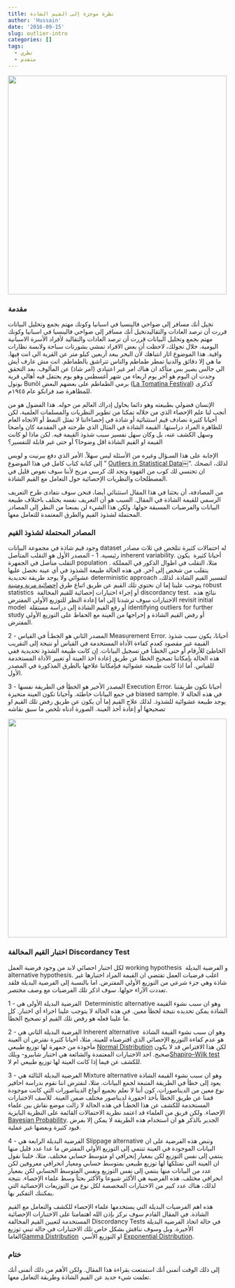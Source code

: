 ```yaml
---
title: نظرة موجزة إلى القيم الشاذة
author: 'Hussain'
date: '2016-09-15'
slug: outlier-intro
categories: []
tags:
  - نظري
  - متقدم
---
```


<img class="rounded mx-auto d-block" src="/post/2016-09-15-outlier-intro_files/La_Tomatina_2014.jpg" alt="" width="500px"/>

### مقدمة
تخيل أنك مسافر إلى ضواحي فالينسيا في اسبانيا وكونك مهتم بجمع وتحليل البيانات قررت أن ترصد العادات والتقاليدتخيل أنك مسافر إلى ضواحي فالينسيا في اسبانيا وكونك مهتم بجمع وتحليل البيانات قررت أن ترصد العادات والتقاليد لأفراد الأسرة الاسبانية اليومية. خلال تجولك، لاحظت أن بعض الافراد تمشي بشورتات سباحة ولابسة نظارات واقية. هذا الموضوع اثار انتباهك لأن البحر يبعد أربعين كيلو متر عن القرية الي انت فيها. ما هي إلا دقائق والدنيا تمطر طماطم والناس تتراشق بالطماطم. انت مش عارف أيش الي جالس يصير بس متأكد ان هناك امر غير اعتيادي (امر شاذ) عن المألوف. بعد التحقق وجدت ان اليوم هو آخر يوم اربعاء من شهر أغسطس وهو يوم يحتفل فيه أهالي قرية بونول Bunōl برمي الطماطم على بعضهم البعض ([La Tomatina Festival](https://web.archive.org/web/20160829045836/https://ar.wikipedia.org/wiki/مهرجان_التراشق_بالطماطم)) كذكرى للمظاهرة ضد فرانكو عام ١٩٤٥م.

الإنسان فضولي بطبيعته وهو دائما يحاول إدراك العالم من حوله. هذا الفضول هو من أنجب لنا علم الإحصاء الذي من خلاله تمكنا من تطوير النظريات والمسلمات العلمية. لكن أحيانا كثيرة نصادف قيم استثنائية أو شاذة في إحصاءاتنا لا تمثل النمط أو الاتجاه العام للظاهرة المراد دراستها. القيمة الشاذة في المثال الذي طرحته في المقدمة كان واضحا وسهل الكشف عنه، بل وكان سهل تفسير سبب شذوذ القيمة فيه. لكن ماذا لو كانت القيمة او القيم الشاذة اقل وضوحا؟ أو حتى غير قابلة للتفسير؟

الإجابة على هذا السـؤال وغيره من الأسئلة ليس سهلاً. الأمر الذي دفع ببرنيت و لويس إلى كتابة كتاب كامل في هذا الموضوع ” [Outliers in Statistical Data](https://www.amazon.com/gp/product/0471930946/ref=as_li_tl?ie=UTF8&camp=1789&creative=9325&creativeASIN=0471930946&linkCode=as2&tag=arabian0d-20&linkId=9c391096e5ea9272eeeac8c4cfb5b7ab)￼“. لذلك، انصحك ان تحتسي لك كوب من القهوة وتجد لك كرسي مريح لأننا سوف نغوص قليل في المصطلحات والنظريات الإحصائية حول التعامل مع القيم الشاذة.

من المصادفة، أن بحثنا في هذا المقال استثنائي أيضا، فنحن سوف نتفادى طرح التعريف الرسمي للقيمة الشاذة في المقال. السبب هو أن التعريف نفسه يختلف باختلاف طبيعة البيانات والفرضيات المسبقة حولها. ولكن هذا الشيء لن يمنعنا من النظر إلى المصادر المحتملة لشذوذ القيم والطرق المعتمدة للتعامل معها.

### المصادر المحتملة لشذوذ القيم


وجود قيم شاذة في مجموعة البيانات dataset له احتمالات كثيرة تتلخص في ثلاث مصادر رئيسية.
1 - المصدر الأول هو التقلب المتأصل inherent variability. أحيانا كثيرة  يكون التقلب متأصل في الجمهرة population . مثلا، التقلب في اطوال الذكور في المملكة يتقلب من شخص إلى آخر. في هذه الحالة طبيعة الشذوذ في أي عينة نحصل عليها عشوائي ولا يوجد طريقة تحديدية deterministic approach لتفسير القيم الشاذة. لذلك، يتوجب علينا إما ان نحتوي تلك القيم عن طريق اتباع طرق [إحصائية مرنة ومتينة](https://web.archive.org/web/20171019090140/https://ar.wikipedia.org/wiki/إحصاء_متين) robust statistics  أو إجراء اختبارات إحصائية للقيم المخالفة discordancy test.  نتائج هذه الاختبارات سوف ترشدنا إلى اما إعادة النظر للتوزيع الأولي المفترض revisit initial model  أو رفع القيم الشاذة إلى دراسة مستقلة identifying outliers for further study أو رفض القيم الشاذة و إخراجها من العينة مع الحفاظ على التوزيع الأولي المفترض.

2 - المصدر الثاني هو الخطـأ في القياس Measurement Error. أحيانا، يكون سبب شذوذ القيمة غير مقصود كعدم كفاءة الأداة المستخدمة في القياس أو نتيجة إلى التقريب الخاطئ للأرقام أو حتى الخطـأ في تسجيل البيانات. إن كانت طبيعة الشذوذ تحديدية ففي هذه الحالة بإمكاننا تصحيح الخطأ عن طريق إعادة أخذ العينة أو تغيير الأداة المستخدمة للقياس. أما اذا كانت طبيعته عشوائية فبإمكاننا علاجها بالطرق المذكورة في المصدر الأول.

3 - المصدر الأخير هو الخطأ في الطريقة نفسها Execution Error. أحيانا تكون طريقتنا في جمع البيانات خاطئة. وأحيانا تكون العينة متحيزة biased sample. في هذه الحالة لا يوجد طبيعة عشوائية للشذوذ. لذلك علاج القيم إما أن يكون عن طريق رفض تلك القيم او تصحيحها أو إعادة أخذ العينة.
الصورة ادناه تلخص ما سبق نقاشه


<img class="rounded mx-auto d-block" src="/post/2016-09-15-outlier-intro_files/Outliers Roadmap.png" alt="" width="500px"/>

### اختبار القيم المخالفة Discordancy Test

لكل اختبار احصائي لابد من وجود فرضية العمل working hypothesis  و الفرضية البديلة alternative hypothesis. اغلب فرضيات العمل تقتضي ان القيمة المراد اختبارها غير شاذة وهي جزء شرعي من التوزيع الأولي المفترض. اما بالنسبة إلى الفرضية البديلة فلقد تعددت الآراء حولها. سوف اذكر تلك الفرضيات مع وصف مختصر.

1 - الفرضية البديلة الأولى هي  Deterministic alternative وهو ان سبب نشوء القيمة الشاذة يمكن تحديده نتيجة لخطأ معين. في هذه الحالة لا يتوجب علينا اجراء أي اختبار. كل ما علينا فعله هو رفض تلك القيم او تصحيح الخطأ.

2 - الفرضية البديلة الثاني هي Inherent alternative  وهو ان سبب نشوء القيمة الشاذة هو عدم كفاءة التوزيع الإحصائي الذي افترضناه للعينة. مثلا، أحيانا كثيرة نفترض ان العينة مأخوذة من جمهرة لها توزيع طبيعي [Normal Distribution](https://ar.wikipedia.org/wiki/توزيع_احتمالي_طبيعي) لكن هذا الافتراض قد لا يكون صحيح. احد الاختبارات المعتمدة والشائعة هي اختبار شابيرو- ويلك[ Shapiro–Wilk test](https://ar.wikipedia.org/wiki/اختبار_شابيرو_ويلك) للكشف عن فيما إذا كانت العينة لها توزيع طبيعي ام لا.

3 -  الفرضية البديلة الثالثة هي Mixture alternative وهو ان سبب نشوء القيمة الشاذة يعود إلى خطأ في الطريقة المتبعة لجمع البيانات. مثلا، لنفترض اننا نقوم بدراسة احافير نوع معين من الديناصورات، كون أننا لا نعلم بجميع أنواع الديناصورات التي كانت موجودة قمنا عن طريق الخطأ بأخذ احفورة لديناصور مختلف ضمن العينة. للأسف الاختبارات المستخدمة للكشف عن هذا الخطـأ في هذه الحالة لا زالت موضع نقاش بين علماء الإحصاء. ولكن فريق من العلماء قد اعتمد نظرية الاحتمالات القائمة على النظرية البايزية [Bayesian Probability](https://ar.wikipedia.org/wiki/احتمال_بيشان). الجدير بالذكر هو ان استخدام هذه الطريقة لا يمكن إلا بفرض قيود كثيرة وبعضها غير عملية.

4 - الفرضية البديلة الرابعة هي Slippage alternative وتنص هذه الفرضية على ان البيانات الموجودة في العينة تنتمي إلى التوزيع الأولي المفترض ما عدا عدد قليل منها ينتمي إلى نفس التوزيع لكن بمعيار إنحرافي او متوسط حسابي مختلف. مثلا، خلينا نقول ان العينة التي نمتلكها لها توزيع طبيعي بمتوسط حسابي ومعيار انحرافي معروفين لكن عدد من البيانات منها ينتمي إلى نفس التوزيع ونفس المتوسط الحسابي لكن بمعيار انحرافي مختلف. هذه الفرضية هي الأكثر شيوعا والأكثر بحثاً وسط علماء الإحصاء. نتيجة لذلك، هناك عدد كبير من الاختبارات المخصصة لكل نوع من التوزيعات الإحصائية التي يمكننك التفكير بها.

هذه اهم الفرضيات البديلة التي يستخدمها علماء الإحصاء للكشف والتعامل مع القيم الشاذة. في المقال القادم سوف نركز بإذن الله اهتمامنا على الاختبارات الإحصائية المستخدمة لتعيين القيم المخالفة Discordancy Tests في حالة اتخاذ الفرضية البديلة الأخيرة. وبل وسوف نناقش بشكل خاص تلك الاختبارات في حالة تبني توزيع الغاما[Gamma Distribution](https://ar.wikipedia.org/wiki/توزيع_غاما)  او التوزيع الأسي [Exponential Distribution](https://ar.wikipedia.org/wiki/توزيع_أسي).
 
### ختام
إلى ذلك الوقت أتمنى أنك استمتعت بقراءة هذا المقال. ولكن الأهم من ذلك أتمنى أنك تعلمت شيء جديد عن القيم الشاذة وطريقة التعامل معها.

